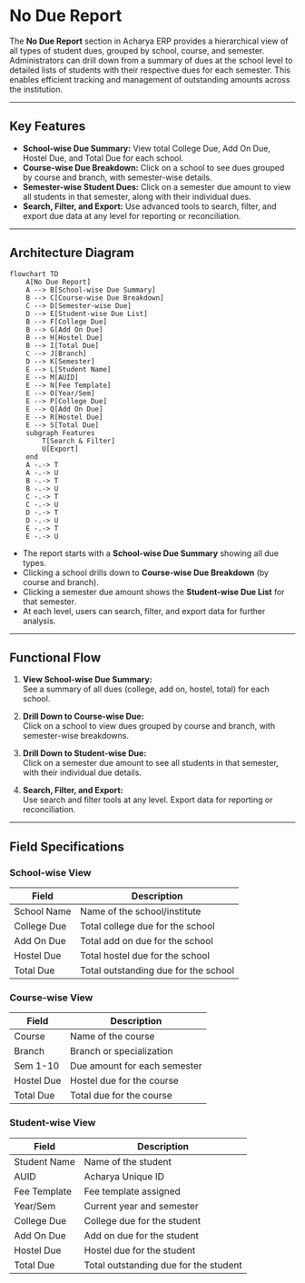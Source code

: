 # No Due Report

The **No Due Report** section in Acharya ERP provides a hierarchical view of all types of student dues, grouped by school, course, and semester. Administrators can drill down from a summary of dues at the school level to detailed lists of students with their respective dues for each semester. This enables efficient tracking and management of outstanding amounts across the institution.

---

## Key Features

- **School-wise Due Summary:** View total College Due, Add On Due, Hostel Due, and Total Due for each school.
- **Course-wise Due Breakdown:** Click on a school to see dues grouped by course and branch, with semester-wise details.
- **Semester-wise Student Dues:** Click on a semester due amount to view all students in that semester, along with their individual dues.
- **Search, Filter, and Export:** Use advanced tools to search, filter, and export due data at any level for reporting or reconciliation.

---

## Architecture Diagram

```mermaid
flowchart TD
    A[No Due Report]
    A --> B[School-wise Due Summary]
    B --> C[Course-wise Due Breakdown]
    C --> D[Semester-wise Due]
    D --> E[Student-wise Due List]
    B --> F[College Due]
    B --> G[Add On Due]
    B --> H[Hostel Due]
    B --> I[Total Due]
    C --> J[Branch]
    D --> K[Semester]
    E --> L[Student Name]
    E --> M[AUID]
    E --> N[Fee Template]
    E --> O[Year/Sem]
    E --> P[College Due]
    E --> Q[Add On Due]
    E --> R[Hostel Due]
    E --> S[Total Due]
    subgraph Features
        T[Search & Filter]
        U[Export]
    end
    A -.-> T
    A -.-> U
    B -.-> T
    B -.-> U
    C -.-> T
    C -.-> U
    D -.-> T
    D -.-> U
    E -.-> T
    E -.-> U
```

- The report starts with a **School-wise Due Summary** showing all due types.
- Clicking a school drills down to **Course-wise Due Breakdown** (by course and branch).
- Clicking a semester due amount shows the **Student-wise Due List** for that semester.
- At each level, users can search, filter, and export data for further analysis.

---

## Functional Flow

1. **View School-wise Due Summary:**  
   See a summary of all dues (college, add on, hostel, total) for each school.

2. **Drill Down to Course-wise Due:**  
   Click on a school to view dues grouped by course and branch, with semester-wise breakdowns.

3. **Drill Down to Student-wise Due:**  
   Click on a semester due amount to see all students in that semester, with their individual due details.

4. **Search, Filter, and Export:**  
   Use search and filter tools at any level. Export data for reporting or reconciliation.

---

## Field Specifications

### School-wise View

| Field       | Description                          |
| ----------- | ------------------------------------ |
| School Name | Name of the school/institute         |
| College Due | Total college due for the school     |
| Add On Due  | Total add on due for the school      |
| Hostel Due  | Total hostel due for the school      |
| Total Due   | Total outstanding due for the school |

### Course-wise View

| Field      | Description                  |
| ---------- | ---------------------------- |
| Course     | Name of the course           |
| Branch     | Branch or specialization     |
| Sem 1-10   | Due amount for each semester |
| Hostel Due | Hostel due for the course    |
| Total Due  | Total due for the course     |

### Student-wise View

| Field        | Description                           |
| ------------ | ------------------------------------- |
| Student Name | Name of the student                   |
| AUID         | Acharya Unique ID                     |
| Fee Template | Fee template assigned                 |
| Year/Sem     | Current year and semester             |
| College Due  | College due for the student           |
| Add On Due   | Add on due for the student            |
| Hostel Due   | Hostel due for the student            |
| Total Due    | Total outstanding due for the student |
